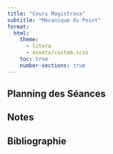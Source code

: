 ```yaml
---
title: "Cours Magistraux"
subtitle: "Mécanique du Point"
format:
  html:
    theme:
      - litera
      - assets/custom.scss
    toc: true
    number-sections: true
---
```


## Planning des Séances

## Notes


## Bibliographie